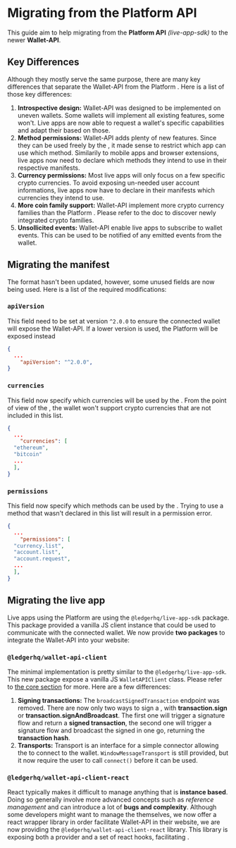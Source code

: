 
# Migrating from the Platform API

  This guide aim to help migrating from the **Platform API** _(live-app-sdk)_ to the newer **Wallet-API**.

  ## Key Differences

  Although they mostly serve the same purpose, there are many key differences that separate the Wallet-API from the
  Platform <Glossary word="API"></Glossary>. Here is a list of those key differences:

  1. **Introspective design:** Wallet-API was designed to be implemented on uneven wallets. Some wallets will implement
  all existing features, some won't. Live apps are now able to request a wallet's specific capabilities and adapt their
  <Glossary word="UX"></Glossary> based on those.
  2. **Method permissions:** Wallet-API adds plenty of new features. Since they can be used freely by the <Glossary word="live app"></Glossary>, it
  made sense to restrict which app can use which method. Similarily to mobile apps and browser extensions, live apps now
  need to declare which methods they intend to use in their respective manifests.
  3. **Currency permissions:** Most live apps will only focus on a few specific crypto currencies. To avoid exposing
  un-needed user account informations, live apps now have to declare in their manifests which currencies they intend to
  use.
  4. **More coin family support:** Wallet-API implement more crypto currency families than the Platform <Glossary word="API"></Glossary>. Please
  refer to the doc to discover newly integrated crypto families.
  5. **Unsollicited events:** Wallet-API enable live apps to subscribe to wallet events. This can be used to be notified
  of any emitted events from the wallet.

  ## Migrating the manifest

  The <Glossary word="manifest"></Glossary> format hasn't been updated, however, some unused fields are now being used. Here is a list of the
  required modifications:

  ### `apiVersion`

  This field need to be set at version `^2.0.0` to ensure the connected wallet will expose the Wallet-API. If a lower
  version is used, the Platform <Glossary word="API"></Glossary> will be exposed instead

  ```json
  {
    ...
      "apiVersion": "^2.0.0",
  }
  ```

  ### `currencies`

  This field now specify which currencies will be used by the <Glossary word="live app"></Glossary>. From the point of view of the <Glossary word="live app"></Glossary>, the
  wallet won't support crypto currencies that are not included in this list.

  ```json
  {
    ...
      "currencies": [
    "ethereum",
    "bitcoin"
    ...
    ],
  }
  ```

  ### `permissions`

  This field now specify which methods can be used by the <Glossary word="live app"></Glossary>. Trying to use a method that wasn't declared in this
  list will result in a permission error.

  ```json
  {
    ...
      "permissions": [
    "currency.list",
    "account.list",
    "account.request",
    ...
    ],
  }
  ```

  ## Migrating the live app

  Live apps using the Platform <Glossary word="API"></Glossary> are using the `@ledgerhq/live-app-sdk` package. This package provided a vanilla JS
  client instance that could be used to communicate with the connected wallet. We now provide **two packages** to
  integrate the Wallet-API into your website:

  ### `@ledgerhq/wallet-api-client`

  The minimal implementation is pretty similar to the `@ledgerhq/live-app-sdk`. This new package expose a vanilla JS
  `WalletAPIClient` class. Please refer to [the core section](../core/getting-started) for more. Here are a few differences:

  1. **Signing transactions:** The `broadcastSignedTransaction` endpoint was removed. There are now only two ways to
  sign a <Glossary word="transaction"></Glossary>, with **transaction.sign** or **transaction.signAndBroadcast**. The first one will trigger a
  signature flow and return a **signed transaction**, the second one will trigger a signature flow and broadcast the
  signed <Glossary word="transaction"></Glossary> in one go, returning the **transaction hash**.
  2. **Transports:** Transport is an interface for a simple connector allowing the <Glossary word="live app"></Glossary> to connect to the wallet.
  `WindowMessageTransport` is still provided, but it now require the user to call `connect()` before it can be used.

  ### `@ledgerhq/wallet-api-client-react`

  React typically makes it difficult to manage anything that is **instance based**. Doing so generally involve more
  advanced concepts such as _reference management_ and can introduce a lot of **bugs and complexity**. Although some
  developers might want to manage the <Glossary word="integration"></Glossary> themselves, we now offer a react wrapper library in order facilitate
  Wallet-API <Glossary word="integration"></Glossary> in their website, we are now providing the `@ledgerhq/wallet-api-client-react` library. This
  library is exposing both a provider and a set of react hooks, facilitating <Glossary word="integration"></Glossary>.
